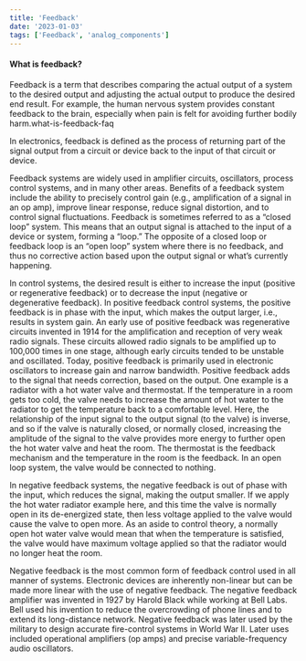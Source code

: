 ```yaml
---
title: 'Feedback'
date: '2023-01-03'
tags: ['Feedback', 'analog_components']
---
```


#### What is feedback?

Feedback is a term that describes comparing the actual output of a system to the desired output and adjusting the actual output to produce the desired end result. For example, the human nervous system provides constant feedback to the brain, especially when pain is felt for avoiding further bodily harm.what-is-feedback-faq

In electronics, feedback is defined as the process of returning part of the signal output from a circuit or device back to the input of that circuit or device.

Feedback systems are widely used in amplifier circuits, oscillators, process control systems, and in many other areas. Benefits of a feedback system include the ability to precisely control gain (e.g., amplification of a signal in an op amp), improve linear response, reduce signal distortion, and to control signal fluctuations. Feedback is sometimes referred to as a “closed loop” system. This means that an output signal is attached to the input of a device or system, forming a “loop.” The opposite of a closed loop or feedback loop is an “open loop” system where there is no feedback, and thus no corrective action based upon the output signal or what’s currently happening.

In control systems, the desired result is either to increase the input (positive or regenerative feedback) or to decrease the input (negative or degenerative feedback). In positive feedback control systems, the positive feedback is in phase with the input, which makes the output larger, i.e., results in system gain. An early use of positive feedback was regenerative circuits invented in 1914 for the amplification and reception of very weak radio signals. These circuits allowed radio signals to be amplified up to 100,000 times in one stage, although early circuits tended to be unstable and oscillated. Today, positive feedback is primarily used in electronic oscillators to increase gain and narrow bandwidth. Positive feedback adds to the signal that needs correction, based on the output. One example is a radiator with a hot water valve and thermostat. If the temperature in a room gets too cold, the valve needs to increase the amount of hot water to the radiator to get the temperature back to a comfortable level. Here, the relationship of the input signal to the output signal (to the valve) is inverse, and so if the valve is naturally closed, or normally closed, increasing the amplitude of the signal to the valve provides more energy to further open the hot water valve and heat the room. The thermostat is the feedback mechanism and the temperature in the room is the feedback. In an open loop system, the valve would be connected to nothing.

In negative feedback systems, the negative feedback is out of phase with the input, which reduces the signal, making the output smaller. If we apply the hot water radiator example here, and this time the valve is normally open in its de-energized state, then less voltage applied to the valve would cause the valve to open more. As an aside to control theory, a normally open hot water valve would mean that when the temperature is satisfied, the valve would have maximum voltage applied so that the radiator would no longer heat the room.

Negative feedback is the most common form of feedback control used in all manner of systems.   Electronic devices are inherently non-linear but can be made more linear with the use of negative feedback. The negative feedback amplifier was invented in 1927 by Harold Black while working at Bell Labs.  Bell used his invention to reduce the overcrowding of phone lines and to extend its long-distance network. Negative feedback was later used by the military to design accurate fire-control systems in World War II. Later uses included operational amplifiers (op amps) and precise variable-frequency audio oscillators.